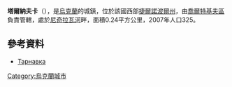{{coord|48|54|38|N|26|0|10|E|scale:30000|display=title}}

'''塔爾納夫卡'''（{{lang-uk|Тарнавка}}），是[[烏克蘭|烏克蘭]]的城鎮，位於該國西部[[捷爾諾波爾州|捷爾諾波爾州]]，由[[喬爾特基夫區|喬爾特基夫區]]負責管轄，處於[[尼奇拉瓦河|尼奇拉瓦河]]畔，面積0.24平方公里，2007年人口325。

==參考資料==
*[http://gska2.rada.gov.ua/pls/z7502/A005?rdat1=20.10.2003&rf7571=21189 Тарнавка]{{dead link|date=2017年12月 |bot=InternetArchiveBot |fix-attempted=yes }}

{{Ukraine-geo-stub}}
[[Category:烏克蘭城市|Category:烏克蘭城市]]